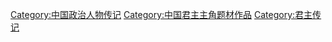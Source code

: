 [[Category:中国政治人物传记|Category:中国政治人物传记]]
[[Category:中国君主主角题材作品|Category:中国君主主角题材作品]]
[[Category:君主传记|Category:君主传记]]